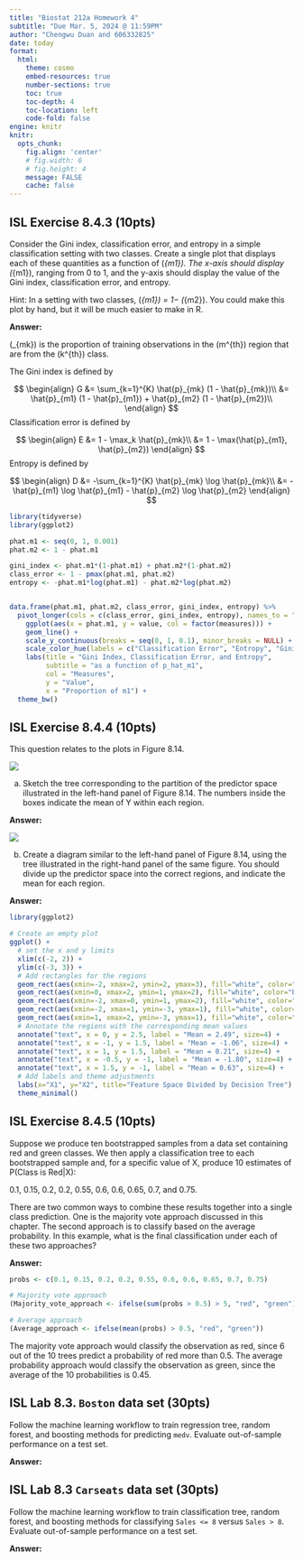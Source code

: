 ---
title: "Biostat 212a Homework 4"
subtitle: "Due Mar. 5, 2024 @ 11:59PM"
author: "Chengwu Duan and 606332825"
date: today
format:
  html:
    theme: cosmo
    embed-resources: true
    number-sections: true
    toc: true
    toc-depth: 4
    toc-location: left
    code-fold: false
engine: knitr
knitr:
  opts_chunk: 
    fig.align: 'center'
    # fig.width: 6
    # fig.height: 4
    message: FALSE
    cache: false
---

## ISL Exercise 8.4.3 (10pts)

Consider the Gini index, classification error, and entropy in a simple
classification setting with two classes. Create a single plot that displays
each of these quantities as a function of \(\hat{p}_{m1}\). The x-axis should
display \(\hat{p}_{m1}\), ranging from 0 to 1, and the y-axis should display the
value of the Gini index, classification error, and entropy.

Hint: In a setting with two classes, \(\hat{p}_{m1}\) = 1− \(\hat{p}_{m2}\). You could make
this plot by hand, but it will be much easier to make in R.

**Answer: **

\(\hat{p}_{mk}\) is the proportion of training observations in the \(m^{th}\) region that are from the \(k^{th}\) class. 

The Gini index is defined by

$$
\begin{align}
G &= \sum_{k=1}^{K} \hat{p}_{mk} (1 - \hat{p}_{mk})\\
&= \hat{p}_{m1} (1 - \hat{p}_{m1}) + \hat{p}_{m2} (1 - \hat{p}_{m2})\\
\end{align}
$$
Classification error is defined by

$$
\begin{align}
E &= 1 - \max_k \hat{p}_{mk}\\
&= 1 - \max(\hat{p}_{m1}, \hat{p}_{m2})
\end{align}
$$
Entropy is defined by

$$
\begin{align}
D &= -\sum_{k=1}^{K} \hat{p}_{mk} \log \hat{p}_{mk}\\
&= -\hat{p}_{m1} \log \hat{p}_{m1} - \hat{p}_{m2} \log \hat{p}_{m2}
\end{align}
$$

```{r, message = F, warning=F}
library(tidyverse)
library(ggplot2)

phat.m1 <- seq(0, 1, 0.001)
phat.m2 <- 1 - phat.m1

gini_index <- phat.m1*(1-phat.m1) + phat.m2*(1-phat.m2)
class_error <- 1 - pmax(phat.m1, phat.m2)
entropy <- -phat.m1*log(phat.m1) - phat.m2*log(phat.m2)


data.frame(phat.m1, phat.m2, class_error, gini_index, entropy) %>%
  pivot_longer(cols = c(class_error, gini_index, entropy), names_to = "measures") %>%
    ggplot(aes(x = phat.m1, y = value, col = factor(measures))) + 
    geom_line() + 
    scale_y_continuous(breaks = seq(0, 1, 0.1), minor_breaks = NULL) + 
    scale_color_hue(labels = c("Classification Error", "Entropy", "Gini Index")) +
    labs(title = "Gini Index, Classification Error, and Entropy", 
         subtitle = "as a function of p_hat_m1",
         col = "Measures", 
         y = "Value", 
         x = "Proportion of m1") +
  theme_bw()
```
## ISL Exercise 8.4.4 (10pts)

This question relates to the plots in Figure 8.14.

![](./8.3.png)

(a) Sketch the tree corresponding to the partition of the predictor
space illustrated in the left-hand panel of Figure 8.14. The numbers
inside the boxes indicate the mean of Y within each region.

**Answer: ** 

![](./8.4.4.a.jpg)

(b) Create a diagram similar to the left-hand panel of Figure 8.14,
using the tree illustrated in the right-hand panel of the same
figure. You should divide up the predictor space into the correct
regions, and indicate the mean for each region.

**Answer: ** 

```{r}
library(ggplot2)

# Create an empty plot
ggplot() +
  # set the x and y limits
  xlim(c(-2, 2)) + 
  ylim(c(-3, 3)) +
  # Add rectangles for the regions
  geom_rect(aes(xmin=-2, xmax=2, ymin=2, ymax=3), fill="white", color="black") +
  geom_rect(aes(xmin=0, xmax=2, ymin=1, ymax=2), fill="white", color="black") +
  geom_rect(aes(xmin=-2, xmax=0, ymin=1, ymax=2), fill="white", color="black") +
  geom_rect(aes(xmin=-2, xmax=1, ymin=-3, ymax=1), fill="white", color="black") +
  geom_rect(aes(xmin=1, xmax=2, ymin=-3, ymax=1), fill="white", color="black") +
  # Annotate the regions with the corresponding mean values
  annotate("text", x = 0, y = 2.5, label = "Mean = 2.49", size=4) + 
  annotate("text", x = -1, y = 1.5, label = "Mean = -1.06", size=4) +
  annotate("text", x = 1, y = 1.5, label = "Mean = 0.21", size=4) +
  annotate("text", x = -0.5, y = -1, label = "Mean = -1.80", size=4) +
  annotate("text", x = 1.5, y = -1, label = "Mean = 0.63", size=4) +
  # Add labels and theme adjustments
  labs(x="X1", y="X2", title="Feature Space Divided by Decision Tree") +
  theme_minimal()
```

## ISL Exercise 8.4.5 (10pts)

Suppose we produce ten bootstrapped samples from a data set
containing red and green classes. We then apply a classification tree
to each bootstrapped sample and, for a specific value of X, produce
10 estimates of P(Class is Red|X):

0.1, 0.15, 0.2, 0.2, 0.55, 0.6, 0.6, 0.65, 0.7, and 0.75.

There are two common ways to combine these results together into a
single class prediction. One is the majority vote approach discussed in
this chapter. The second approach is to classify based on the average
probability. In this example, what is the final classification under each
of these two approaches?

**Answer: **

```{r}
probs <- c(0.1, 0.15, 0.2, 0.2, 0.55, 0.6, 0.6, 0.65, 0.7, 0.75)

# Majority vote approach
(Majority_vote_approach <- ifelse(sum(probs > 0.5) > 5, "red", "green"))

# Average approach
(Average_approach <- ifelse(mean(probs) > 0.5, "red", "green"))
```

The majority vote approach would classify the observation as red, since 6 out of the 10 trees predict a probability of red more than 0.5. The average probability approach would classify the observation as green, since the average of the 10 probabilities is 0.45.

## ISL Lab 8.3. `Boston` data set (30pts)

Follow the machine learning workflow to train regression tree, random forest, and boosting methods for predicting `medv`. Evaluate out-of-sample performance on a test set.

**Answer: **

## ISL Lab 8.3 `Carseats` data set (30pts)

Follow the machine learning workflow to train classification tree, random forest, and boosting methods for classifying `Sales <= 8` versus `Sales > 8`. Evaluate out-of-sample performance on a test set.

**Answer: **

